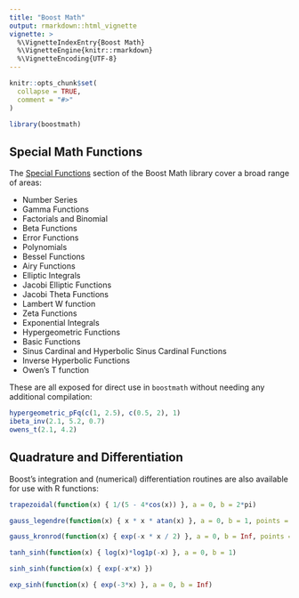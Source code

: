 ```yaml
---
title: "Boost Math"
output: rmarkdown::html_vignette
vignette: >
  %\VignetteIndexEntry{Boost Math}
  %\VignetteEngine{knitr::rmarkdown}
  %\VignetteEncoding{UTF-8}
---
```


```r
knitr::opts_chunk$set(
  collapse = TRUE,
  comment = "#>"
)
```

```r
library(boostmath)
```

## Special Math Functions

The [Special Functions](https://www.boost.org/doc/libs/1_85_0/libs/math/doc/html/special.html) section of the Boost Math library cover a broad range of areas:

  - Number Series
  - Gamma Functions
  - Factorials and Binomial
  - Beta Functions
  - Error Functions
  - Polynomials
  - Bessel Functions
  - Airy Functions
  - Elliptic Integrals
  - Jacobi Elliptic Functions
  - Jacobi Theta Functions
  - Lambert W function
  - Zeta Functions
  - Exponential Integrals
  - Hypergeometric Functions
  - Basic Functions
  - Sinus Cardinal and Hyperbolic Sinus Cardinal Functions
  - Inverse Hyperbolic Functions
  - Owen's T function

These are all exposed for direct use in `boostmath` without needing any additional compilation:

```r
hypergeometric_pFq(c(1, 2.5), c(0.5, 2), 1)
ibeta_inv(2.1, 5.2, 0.7)
owens_t(2.1, 4.2)
```

## Quadrature and Differentiation

Boost's integration and (numerical) differentiation routines are also available for use with R functions:

```r
trapezoidal(function(x) { 1/(5 - 4*cos(x)) }, a = 0, b = 2*pi)

gauss_legendre(function(x) { x * x * atan(x) }, a = 0, b = 1, points = 20)

gauss_kronrod(function(x) { exp(-x * x / 2) }, a = 0, b = Inf, points = 15)

tanh_sinh(function(x) { log(x)*log1p(-x) }, a = 0, b = 1)

sinh_sinh(function(x) { exp(-x*x) })

exp_sinh(function(x) { exp(-3*x) }, a = 0, b = Inf)
```
